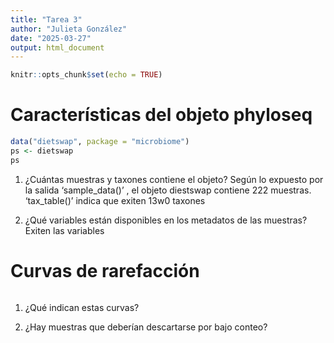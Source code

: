 ```yaml
---
title: "Tarea 3"
author: "Julieta González"
date: "2025-03-27"
output: html_document
---
```


```r
knitr::opts_chunk$set(echo = TRUE)
```

# Características del objeto phyloseq


```r
data("dietswap", package = "microbiome")
ps <- dietswap
ps

```

1. ¿Cuántas muestras y taxones contiene el objeto?
Según lo expuesto por la salida 'sample_data()' , el objeto diestswap contiene 222 muestras.
'tax_table()' indica que exiten 13w0 taxones 

2. ¿Qué variables están disponibles en los metadatos de las muestras?
Exiten las variables 


# Curvas de rarefacción

```r


```

1. ¿Qué indican estas curvas?

2. ¿Hay muestras que deberían descartarse por bajo conteo?